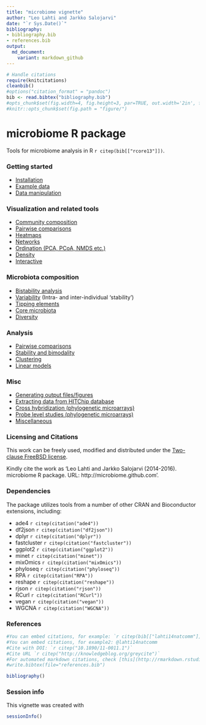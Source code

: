 ```yaml
---
title: "microbiome vignette"
author: "Leo Lahti and Jarkko Salojarvi"
date: "`r Sys.Date()`"
bibliography: 
- bibliography.bib
- references.bib
output: 
  md_document:
    variant: markdown_github
---
```

<!--
  %\VignetteEngine{knitr::rmarkdown}
  %\VignetteIndexEntry{microbiome tutorial}
  %\usepackage[utf8]{inputenc}
-->

```r
# Handle citations
require(knitcitations)
cleanbib()
#options("citation_format" = "pandoc")
bib <- read.bibtex("bibliography.bib")
#opts_chunk$set(fig.width=4, fig.height=3, par=TRUE, out.width='2in', fig.pos='H')
#knitr::opts_chunk$set(fig.path = "figure/")
```

microbiome R package
===========

Tools for microbiome analysis in R `r citep(bib[["rcore13"]])`.


### Getting started

* [Installation](Template.md) 
* [Example data](Data.md)
* [Data manipulation](Preprocessing.md)


### Visualization and related tools

* [Community composition](Composition.md)
* [Pairwise comparisons](Comparisons.md)
* [Heatmaps](Heatmap.md)
* [Networks](Networks.md)
* [Ordination (PCA, PCoA, NMDS etc.)](Ordination.md)
* [Density](Density.md)
* [Interactive](Interactive.md)


### Microbiota composition

* [Bistability analysis](Stability.md)
* [Variability](Variability.md) (Intra- and inter-individual 'stability')
* [Tipping elements](Stability.md)
* [Core microbiota](Core.md)
* [Diversity](Diversity.md)


### Analysis

* [Pairwise comparisons](Comparisons.md)
* [Stability and bimodality](Stability.md)
* [Clustering](Clustering.md)
* [Linear models](limma.md)


### Misc

* [Generating output files/figures](Output.md)
* [Extracting data from HITChip database](https://github.com/microbiome/HITChipDB/blob/master/vignettes/vignette.md)
* [Cross hybridization (phylogenetic microarrays)](Crosshyb.md)
* [Probe level studies (phylogenetic microarrays)](Probelevel.md)
* [Miscellaneous](misc.md)


### Licensing and Citations

This work can be freely used, modified and distributed under the 
[Two-clause FreeBSD license](http://en.wikipedia.org/wiki/BSD\_licenses).

Kindly cite the work as 'Leo Lahti and Jarkko Salojarvi
(2014-2016). microbiome R package. URL: http://microbiome.github.com'.


### Dependencies

The package utilizes tools from a number of other CRAN and
Bioconductor extensions, including:

 * ade4 `r citep(citation("ade4"))`
 * df2json `r citep(citation("df2json"))`
 * dplyr `r citep(citation("dplyr"))`  
 * fastcluster `r citep(citation("fastcluster"))`
 * ggplot2 `r citep(citation("ggplot2"))`
 * minet `r citep(citation("minet"))` 
 * mixOmics `r citep(citation("mixOmics"))`
 * phyloseq `r citep(citation("phyloseq"))`
 * RPA `r citep(citation("RPA"))` 
 * reshape `r citep(citation("reshape"))` 
 * rjson `r citep(citation("rjson"))`
 * RCurl `r citep(citation("RCurl"))`
 * vegan `r citep(citation("vegan"))`
 * WGCNA `r citep(citation("WGCNA"))`


### References

```r
#You can embed citations, for example: `r citep(bib[["lahti14natcomm"]])`
#You can embed citations, for example2: @lahti14natcomm
#Cite with DOI: `r citep("10.1890/11-0011.1")`
#Cite URL `r citep("http://knowledgeblog.org/greycite")`
#For automated markdown citations, check [this](http://rmarkdown.rstudio.com/authoring_bibliographies_and_citations.html), [this](https://github.com/cboettig/knitcitations), and [this](http://www.carlboettiger.info/2012/03/24/citations-in-markdown-using-knitr.html). 
#write.bibtex(file="references.bib")
```

```r
bibliography()
```

### Session info

This vignette was created with

```r
sessionInfo()
```




